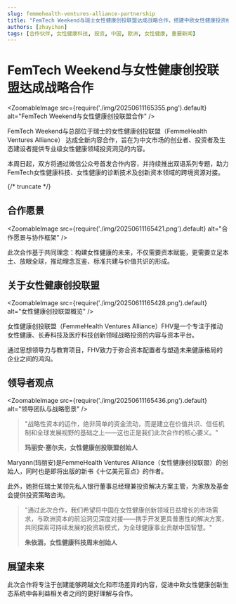 ```yaml
---
slug: femmehealth-ventures-alliance-partnership
title: "FemTech Weekend与瑞士女性健康创投联盟达成战略合作，搭建中欧女性健康投资桥梁"
authors: [zhuyihan]
tags: [合作伙伴, 女性健康科技, 投资, 中国, 欧洲, 女性健康, 重要新闻]
---
```



# FemTech Weekend与女性健康创投联盟达成战略合作

<ZoomableImage src={require('./img/20250611165355.png').default} alt="FemTech Weekend与女性健康创投联盟合作" />

FemTech Weekend与总部位于瑞士的女性健康创投联盟（FemmeHealth Ventures Alliance） 达成全新内容合作，旨在为中文市场的创业者、投资者及生态建设者提供专业级女性健康领域投资洞见的内容。

本周日起，双方将通过微信公众号首发合作内容，并持续推出双语系列专题，助力FemTech女性健康科技、女性健康的诊断技术及创新资本领域的跨境资源对接。

{/* truncate */}

## 合作愿景

<ZoomableImage src={require('./img/20250611165421.png').default} alt="合作愿景与协作框架" />

此次合作基于共同理念：构建女性健康的未来，不仅需要资本赋能，更需要立足本土、放眼全球，推动理念互鉴、标准共建与价值共识的形成。

## 关于女性健康创投联盟

<ZoomableImage src={require('./img/20250611165428.png').default} alt="女性健康创投联盟概览" />

女性健康创投联盟（FemmeHealth Ventures Alliance）FHV是一个专注于推动女性健康、长寿科技及医疗科技创新领域战略投资的内容与资本平台。

通过思想领导力与教育项目，FHV致力于弥合资本配置者与塑造未来健康格局的企业之间的鸿沟。

## 领导者观点

<ZoomableImage src={require('./img/20250611165436.png').default} alt="领导团队与战略愿景" />

> "战略性资本的运作，绝非简单的资金流动，而是建立在价值共识、信任机制和全球发展视野的基础之上——这也正是我们此次合作的核心要义。"
> 
> **玛丽安·塞尔夫，女性健康创投联盟创始人**

Maryann(玛丽安)是FemmeHealth Ventures Alliance（女性健康创投联盟）的创始人，同时也是即将出版的新书《十亿美元盲点》的作者。

此外，她担任瑞士某领先私人银行董事总经理兼投资解决方案主管，为家族及基金会提供投资策略咨询。

> "通过此次合作，我们希望将中国在女性健康创新领域日益增长的市场需求，与欧洲资本的前沿洞见深度对接——携手开发更具普惠性的解决方案，共同探索可持续发展的投资新模式，为全球健康事业贡献中国智慧。"
> 
> **朱依涵，女性健康科技周末创始人**

## 展望未来

此次合作将专注于创建能够跨越文化和市场差异的内容，促进中欧女性健康创新生态系统中各利益相关者之间的更好理解与合作。